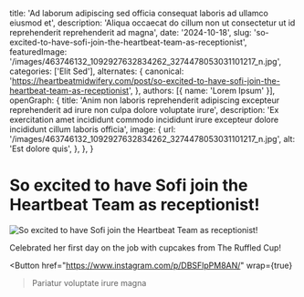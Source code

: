   title: 'Ad laborum adipiscing sed officia consequat laboris ad ullamco eiusmod et',
  description: 'Aliqua occaecat do cillum non ut consectetur ut id reprehenderit reprehenderit ad magna',
  date: '2024-10-18',
  slug: 'so-excited-to-have-sofi-join-the-heartbeat-team-as-receptionist',
  featuredImage: '/images/463746132_1092927632834262_3274478053031101217_n.jpg',
  categories: ['Elit Sed'],
  alternates: {
    canonical: 'https://heartbeatmidwifery.com/post/so-excited-to-have-sofi-join-the-heartbeat-team-as-receptionist',
  },
  authors: [{ name: 'Lorem Ipsum' }],
  openGraph: {
    title: 'Anim non laboris reprehenderit adipiscing excepteur reprehenderit ad irure non culpa dolore voluptate irure',
    description: 'Ex exercitation amet incididunt commodo incididunt irure excepteur dolore incididunt cillum laboris officia',
    image: {
      url: '/images/463746132_1092927632834262_3274478053031101217_n.jpg',
      alt: 'Est dolore quis',
    },
  },
}


# So excited to have Sofi join the Heartbeat Team as receptionist!

<Image
  src="/images/463746132_1092927632834262_3274478053031101217_n.jpg"
  size="large"
  wrap={true}
  alt="So excited to have Sofi join the Heartbeat Team as receptionist!"
/>

Celebrated her first day on the job with cupcakes from The Ruffled Cup!

<Button
  href="https://www.instagram.com/p/DBSFlpPM8AN/"
  wrap={true}
>Pariatur voluptate irure magna</Button>
